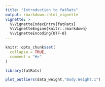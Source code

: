 ```yaml
---
title: "Introduction to fatRats"
output: rmarkdown::html_vignette
vignette: >
  %\VignetteIndexEntry{fatRats}
  %\VignetteEngine{knitr::rmarkdown}
  %\VignetteEncoding{UTF-8}
---
```


```r
knitr::opts_chunk$set(
  collapse = TRUE,
  comment = "#>"
)
```

```r
library(fatRats)
```


```r
plot_outliers(data_weight,"Body.Weight.1")
```


